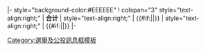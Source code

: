 |- style="background-color:#EEEEEE"
! colspan="3" style="text-align:right;" | '''合计'''
| style="text-align:right;" | {{#if:{{{votes}}}|'''{{formatnum:{{replace|{{{votes|}}}|,|}}}} '''|}}
| style="text-align:right;" | {{#if:{{{percentage}}}|'''{{{percentage}}} '''|}}
|-<noinclude>
[[Category:選舉及公投訊息框模板]]
</noinclude>